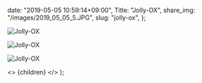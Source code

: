 
  date: "2019-05-05 10:59:14+09:00",
  Title: "Jolly-OX",
  share_img: "/images/2019_05_05_5.JPG",
  slug: "jolly-ox",
};

![Jolly-OX](/images/2019_05_05_4.JPG)

![Jolly-OX](/images/2019_05_05_5.JPG)

![Jolly-OX](/images/2019_05_05_6.JPG)

  <>
    <Head>
      <title>{meta.Title} | 異郷好実</title>
    </Head>
    <PostLayout meta={meta}>{children}</PostLayout>
  </>
);
